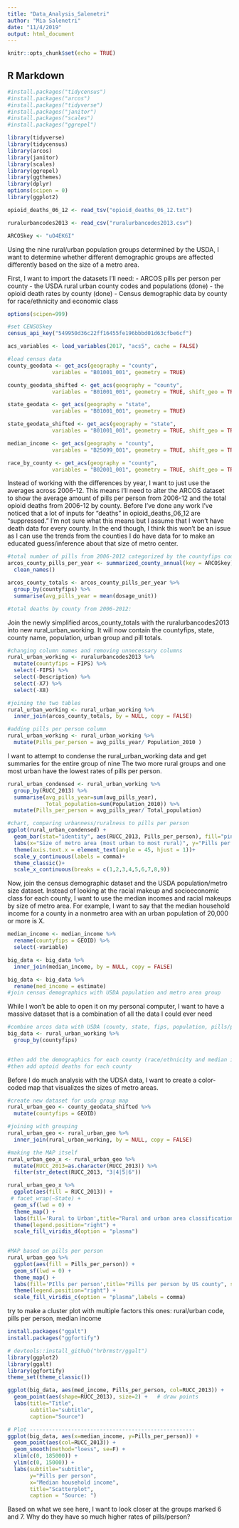 ```yaml
---
title: "Data_Analysis_Salenetri"
author: "Mia Salenetri"
date: "11/4/2019"
output: html_document
---
```


```r
knitr::opts_chunk$set(echo = TRUE)
```

## R Markdown

```r
#install.packages("tidycensus")
#install.packages("arcos")
#install.packages("tidyverse")
#install.packages("janitor")
#install.packages("scales")
#install.packages("ggrepel")
```

```r
library(tidyverse)
library(tidycensus)
library(arcos)
library(janitor)
library(scales)
library(ggrepel)
library(ggthemes)
library(dplyr)
options(scipen = 0)
library(ggplot2)
```

```r

opioid_deaths_06_12 <- read_tsv("opioid_deaths_06_12.txt")

ruralurbancodes2013 <- read_csv("ruralurbancodes2013.csv")

```

```r
ARCOSkey <- "uO4EK6I"
```

Using the nine rural/urban population groups determined by the USDA, I want to determine whether different demographic groups are affected differently based on the size of a metro area.

First, I want to import the datasets I'll need:
 - ARCOS pills per person per county 
 - the USDA rural urban county codes and populations (done)
 - the opioid death rates by county (done)
 - Census demographic data by county for race/ethnicity and economic class 
 
```r
options(scipen=999)

#set CENSUSkey
census_api_key("549950d36c22ff16455fe196bbbd01d63cfbe6cf")

acs_variables <- load_variables(2017, "acs5", cache = FALSE)

#load census data
county_geodata <- get_acs(geography = "county",
              variables = "B01001_001", geometry = TRUE)

county_geodata_shifted <- get_acs(geography = "county",
              variables = "B01001_001", geometry = TRUE, shift_geo = TRUE)

state_geodata <- get_acs(geography = "state",
              variables = "B01001_001", geometry = TRUE)

state_geodata_shifted <- get_acs(geography = "state",
              variables = "B01001_001", geometry = TRUE, shift_geo = TRUE)

median_income <- get_acs(geography = "county",
              variables = "B25099_001", geometry = TRUE, shift_geo = TRUE)

race_by_county <- get_acs(geography = "county",
              variables = "B02001_001", geometry = TRUE, shift_geo = TRUE)
```

Instead of working with the differences by year, I want to just use the averages across 2006-12. This means I'll need to alter the ARCOS dataset to show the average amount of pills per person from 2006-12 and the total opioid deaths from 2006-12 by county. Before I've done any work I've noticed that a lot of inputs for "deaths" in opioid_deaths_06_12 are "suppressed." I'm not sure what this means but I assume that I won't have death data for every county. In the end though, I think this won't be an issue as I can use the trends from the counties I do have data for to make an educated guess/inference about that size of metro center.
```r
#total number of pills from 2006-2012 categorized by the countyfips code:
arcos_county_pills_per_year <- summarized_county_annual(key = ARCOSkey) %>%
  clean_names()

arcos_county_totals <- arcos_county_pills_per_year %>%
  group_by(countyfips) %>%
  summarise(avg_pills_year = mean(dosage_unit))

#total deaths by county from 2006-2012:

```

Join the newly simplified arcos_county_totals with the ruralurbancodes2013 into new rural_urban_working. It will now contain the countyfips, state, county name, population, urban group and pill totals.
```r
#changing column names and removing unnecessary columns
rural_urban_working <- ruralurbancodes2013 %>%
  mutate(countyfips = FIPS) %>%
  select(-FIPS) %>%
  select(-Description) %>%
  select(-X7) %>%
  select(-X8) 

#joining the two tables 
rural_urban_working <- rural_urban_working %>%
  inner_join(arcos_county_totals, by = NULL, copy = FALSE)

#adding pills per person column
rural_urban_working <- rural_urban_working %>%
  mutate(Pills_per_person = avg_pills_year/ Population_2010 )

```

I want to attempt to condense the rural_urban_working data and get summaries for the entire group of nine
The two more rural groups and one most urban have the lowest rates of pills per person.
```r
rural_urban_condensed <- rural_urban_working %>%
  group_by(RUCC_2013) %>%
  summarise(avg_pills_year=sum(avg_pills_year),
            Total_population=sum(Population_2010)) %>%
  mutate(Pills_per_person = avg_pills_year/ Total_population)

#chart, comparing urbanness/ruralness to pills per person
ggplot(rural_urban_condensed) +
  geom_bar(stat="identity", aes(RUCC_2013, Pills_per_person), fill="pink") +
  labs(x="Size of metro area (most urban to most rural)", y="Pills per person", title="title", subtitle = "subtitle", caption = "caption/source") + 
  theme(axis.text.x = element_text(angle = 45, hjust = 1))+
  scale_y_continuous(labels = comma)+
  theme_classic()+
  scale_x_continuous(breaks = c(1,2,3,4,5,6,7,8,9))
```

Now, join the census demographic dataset and the USDA population/metro size dataset. Instead of looking at the racial makeup and socioeconomic class for each county, I want to use the median incomes and racial makeups by size of metro area. For example, I want to say that the median household income for a county in a nonmetro area with an urban population of 20,000 or more is X. 
```r
median_income <- median_income %>%
  rename(countyfips = GEOID) %>%
  select(-variable)

big_data <- big_data %>%
  inner_join(median_income, by = NULL, copy = FALSE) 

big_data <- big_data %>%
  rename(med_income = estimate)
#join census demographics with USDA population and metro area group
```

While I won't be able to open it on my personal computer, I want to have a massive dataset that is a combination of all the data I could ever need
```r
#combine arcos data with USDA (county, state, fips, population, pills/person, rural/urban rank) 
big_data <- rural_urban_working %>%
  group_by(countyfips) 
  

#then add the demographics for each county (race/ethnicity and median income)
#then add optoid deaths for each county
```

Before I do much analysis with the UDSA data, I want to create a color-coded map that visualizes the sizes of metro areas.
```r
#create new dataset for usda group map
rural_urban_geo <- county_geodata_shifted %>%
  mutate(countyfips = GEOID) 

#joining with grouping
rural_urban_geo <- rural_urban_geo %>%
  inner_join(rural_urban_working, by = NULL, copy = FALSE)

```

```r
#making the MAP itself 
rural_urban_geo_x <- rural_urban_geo %>%
  mutate(RUCC_2013=as.character(RUCC_2013)) %>%
  filter(str_detect(RUCC_2013, "3|4|5|6"))

rural_urban_geo_x %>%
  ggplot(aes(fill = RUCC_2013)) +
 # facet_wrap(~State) +
  geom_sf(lwd = 0) +
  theme_map() +
  labs(fill='Rural to Urban',title="Rural and urban area classifications", subtitle = "USDA, 2013", caption = "Source: USDA") +
  theme(legend.position="right") +
  scale_fill_viridis_d(option = "plasma") 
  

```
 
```r
#MAP based on pills per person
rural_urban_geo %>%
  ggplot(aes(fill = Pills_per_person)) +
  geom_sf(lwd = 0) +
  theme_map() +
  labs(fill='PIlls per person',title="Pills per person by US county", subtitle = "", caption = "Source: ARCOS") +
  theme(legend.position="right") +
  scale_fill_viridis_c(option = "plasma",labels = comma)

```

try to make a cluster plot with multiple factors
this ones: rural/urban code, pills per person, median income
```r
install.packages("ggalt")
install.packages("ggfortify")
```

```r
# devtools::install_github("hrbrmstr/ggalt")
library(ggplot2)
library(ggalt)
library(ggfortify)
theme_set(theme_classic())

ggplot(big_data, aes(med_income, Pills_per_person, col=RUCC_2013)) + 
  geom_point(aes(shape=RUCC_2013), size=2) +   # draw points
  labs(title="Title", 
       subtitle="subtitle",
       caption="Source")

# Plot ----------------------------------------------------
ggplot(big_data, aes(x=median_income, y=Pills_per_person)) + 
  geom_point(aes(col=RUCC_2013)) + 
  geom_smooth(method="loess", se=F) + 
  xlim(c(0, 185000)) + 
  ylim(c(0, 15000)) + 
  labs(subtitle="subtitle", 
       y="Pills per person", 
       x="Median household income", 
       title="Scatterplot", 
       caption = "Source: ")

```

Based on what we see here, I want to look closer at the groups marked 6 and 7. Why do they have so much higher rates of pills/person?



